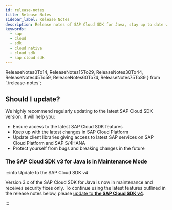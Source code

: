 ```yaml
---
id: release-notes
title: Release Notes
sidebar_label: Release Notes
description: Release notes of SAP Cloud SDK for Java, stay up to date with the recent features, fixes, dependency updates and recommendedations.
keywords:
  - sap
  - cloud
  - sdk
  - cloud native
  - cloud sdk
  - sap cloud sdk
---
```


  ReleaseNotes0To14,
  ReleaseNotes15To29,
  ReleaseNotes30To44,
  ReleaseNotes45To59,
  ReleaseNotes60To74,
  ReleaseNotes75To89
} from './release-notes';

<!-- vale off -->


<div className="logo logo-java"> </div>

<MvnBadge />

## Should I update?

We highly recommend regularly updating to the latest SAP Cloud SDK version.
It will help you:

- Ensure access to the latest SAP Cloud SDK features
- Keep up with the latest changes in SAP Cloud Platform
- Update client libraries giving access to latest SAP services on SAP Cloud Platform and SAP S/4HANA
- Protect yourself from bugs and breaking changes in the future

### The SAP Cloud SDK v3 for Java is in Maintenance Mode

:::info Update to the SAP Cloud SDK v4

Version 3.x of the SAP Cloud SDK for Java is now in maintenance and receives security fixes only.
To continue using the latest features outlined in the release notes below, please [update to **the SAP Cloud SDK v4**](/docs/java/guides/4.0-upgrade).

:::

<!-- Copy and fill
## 3.xx.x - January 1, 2021

[Maven Central](https://search.maven.org/search?q=g:com.sap.cloud.sdk*%20AND%20v:3.34.1) | [Javadoc](https://help.sap.com/doc/d36e6a93f11b48bd920453bed2149bd3/1.0/en-US/index.html)

### Known issues

### Compatibility Notes

### New Functionality

### Improvements

### Fixed Issues
-->

<ReleaseNotes75To89 />

<ReleaseNotes60To74 />

<ReleaseNotes45To59 />

<ReleaseNotes30To44 />

<ReleaseNotes15To29 />

<ReleaseNotes0To14 />
